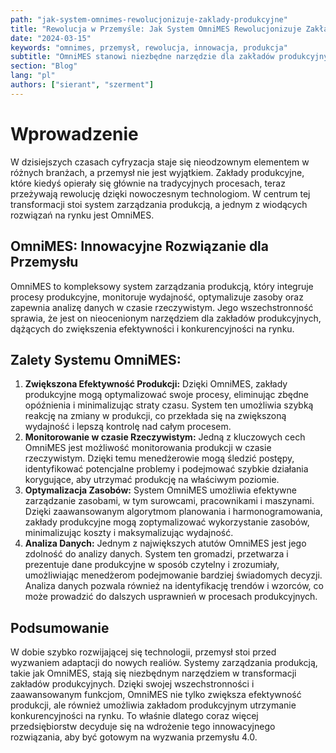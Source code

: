 ```yaml
---
path: "jak-system-omnimes-rewolucjonizuje-zaklady-produkcyjne"
title: "Rewolucja w Przemyśle: Jak System OmniMES Rewolucjonizuje Zakłady Produkcyjne"
date: "2024-03-15"
keywords: "omnimes, przemysł, rewolucja, innowacja, produkcja"
subtitle: "OmniMES stanowi niezbędne narzędzie dla zakładów produkcyjnych dążących do zwiększenia konkurencyjności i adaptacji do wymogów przemysłu 4.0."
section: "Blog"
lang: "pl"
authors: ["sierant", "szerment"]
---
```


# Wprowadzenie

W dzisiejszych czasach cyfryzacja staje się nieodzownym elementem w różnych branżach, a przemysł nie jest wyjątkiem. Zakłady produkcyjne, które kiedyś opierały się głównie na tradycyjnych procesach, teraz przeżywają rewolucję dzięki nowoczesnym technologiom. W centrum tej transformacji stoi system zarządzania produkcją, a jednym z wiodących rozwiązań na rynku jest OmniMES.

<CustomImage
  src="https://raw.githubusercontent.com/PiotrSierant/test-blogposts/main/images/test.jpg"
  alt="My image - custom industry"
/>

## OmniMES: Innowacyjne Rozwiązanie dla Przemysłu

OmniMES to kompleksowy system zarządzania produkcją, który integruje procesy produkcyjne, monitoruje wydajność, optymalizuje zasoby oraz zapewnia analizę danych w czasie rzeczywistym. Jego wszechstronność sprawia, że jest on nieocenionym narzędziem dla zakładów produkcyjnych, dążących do zwiększenia efektywności i konkurencyjności na rynku.

## Zalety Systemu OmniMES:

1. **Zwiększona Efektywność Produkcji:** Dzięki OmniMES, zakłady produkcyjne mogą optymalizować swoje procesy, eliminując zbędne opóźnienia i minimalizując straty czasu. System ten umożliwia szybką reakcję na zmiany w produkcji, co przekłada się na zwiększoną wydajność i lepszą kontrolę nad całym procesem.
2. **Monitorowanie w czasie Rzeczywistym:** Jedną z kluczowych cech OmniMES jest możliwość monitorowania produkcji w czasie rzeczywistym. Dzięki temu menedżerowie mogą śledzić postępy, identyfikować potencjalne problemy i podejmować szybkie działania korygujące, aby utrzymać produkcję na właściwym poziomie.
3. **Optymalizacja Zasobów:** System OmniMES umożliwia efektywne zarządzanie zasobami, w tym surowcami, pracownikami i maszynami. Dzięki zaawansowanym algorytmom planowania i harmonogramowania, zakłady produkcyjne mogą zoptymalizować wykorzystanie zasobów, minimalizując koszty i maksymalizując wydajność.
4. **Analiza Danych:** Jednym z największych atutów OmniMES jest jego zdolność do analizy danych. System ten gromadzi, przetwarza i prezentuje dane produkcyjne w sposób czytelny i zrozumiały, umożliwiając menedżerom podejmowanie bardziej świadomych decyzji. Analiza danych pozwala również na identyfikację trendów i wzorców, co może prowadzić do dalszych usprawnień w procesach produkcyjnych.

## Podsumowanie

W dobie szybko rozwijającej się technologii, przemysł stoi przed wyzwaniem adaptacji do nowych realiów. Systemy zarządzania produkcją, takie jak OmniMES, stają się niezbędnym narzędziem w transformacji zakładów produkcyjnych. Dzięki swojej wszechstronności i zaawansowanym funkcjom, OmniMES nie tylko zwiększa efektywność produkcji, ale również umożliwia zakładom produkcyjnym utrzymanie konkurencyjności na rynku. To właśnie dlatego coraz więcej przedsiębiorstw decyduje się na wdrożenie tego innowacyjnego rozwiązania, aby być gotowym na wyzwania przemysłu 4.0.
